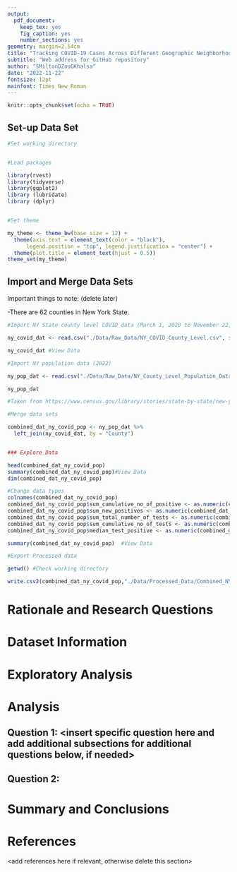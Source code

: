 ```yaml
---
output: 
  pdf_document:
    keep_tex: yes
    fig_caption: yes
    number_sections: yes
geometry: margin=2.54cm
title: "Tracking COVID-19 Cases Across Different Geographic Neighborhoods in New York State"
subtitle: "Web address for GitHub repository"
author: "SMiltonDZouGKhalsa"
date: "2022-11-22"
fontsize: 12pt
mainfont: Times New Roman
---
```


```r
knitr::opts_chunk$set(echo = TRUE)
```

\newpage
\tableofcontents 
\newpage
\listoftables 
\newpage
\listoffigures 
\newpage

## Set-up Data Set

```r

#Set working directory


#Load packages

library(rvest)
library(tidyverse)
library(ggplot2)
library (lubridate)
library (dplyr)


#Set theme

my_theme <- theme_bw(base_size = 12) + 
  theme(axis.text = element_text(color = "black"), 
      legend.position = "top", legend.justification = "center") +
  theme(plot.title = element_text(hjust = 0.5))
theme_set(my_theme)

```


## Import and Merge Data Sets

Important things to note: (delete later)

-There are 62 counties in New York State.

```r

#Import NY State county level COVID data (March 1, 2020 to November 22, 2022) from NY Health.

ny_covid_dat <- read.csv("./Data/Raw_Data/NY_COVID_County_Level.csv", stringsAsFactors = TRUE)

ny_covid_dat #View Data

#Import NY population data (2022)

ny_pop_dat <- read.csv("./Data/Raw_Data/NY_County_Level_Population_Data.csv", stringsAsFactors = TRUE)

ny_pop_dat

#Taken from https://www.census.gov/library/stories/state-by-state/new-york-population-change-between-census-decade.html

#Merge data sets

combined_dat_ny_covid_pop <- ny_pop_dat %>% 
  left_join(ny_covid_dat, by = "County")


### Explore Data

head(combined_dat_ny_covid_pop)
summary(combined_dat_ny_covid_pop)#View Data
dim(combined_dat_ny_covid_pop)

#Change data types
colnames(combined_dat_ny_covid_pop)
combined_dat_ny_covid_pop$sum_cumulative_no_of_positive <- as.numeric(combined_dat_ny_covid_pop$sum_cumulative_no_of_positive)
combined_dat_ny_covid_pop$sum_new_positives <- as.numeric(combined_dat_ny_covid_pop$sum_new_positives)
combined_dat_ny_covid_pop$sum_total_number_of_tests <- as.numeric(combined_dat_ny_covid_pop$sum_total_number_of_tests)
combined_dat_ny_covid_pop$sum_cumulative_no_of_tests <- as.numeric(combined_dat_ny_covid_pop$sum_cumulative_no_of_tests)
combined_dat_ny_covid_pop$median_test_positive <- as.numeric(combined_dat_ny_covid_pop$median_test_positive)

summary(combined_dat_ny_covid_pop)  #View Data

#Export Processed data

getwd() #Check working directory

write.csv2(combined_dat_ny_covid_pop,"./Data/Processed_Data/Combined_NY_COVID_Pop.csv")
```

# Rationale and Research Questions



\newpage

# Dataset Information



\newpage

# Exploratory Analysis 



\newpage

# Analysis



## Question 1: <insert specific question here and add additional subsections for additional questions below, if needed>

## Question 2: 




\newpage

# Summary and Conclusions


\newpage

# References
<add references here if relevant, otherwise delete this section> 
